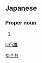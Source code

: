 ==Japanese==
{{ja-kanjitab|行|雄}}

===Proper noun===
{{ja-pos|proper|ゆきお}}

# {{given name|male|lang=ja}}

[[Category:Japanese male given names|ゆきお]]

[[li:行雄]]